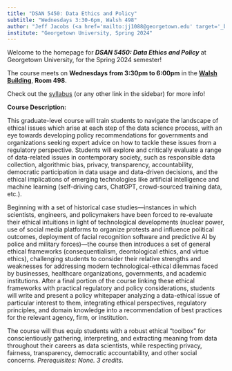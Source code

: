 ```yaml
---
title: "DSAN 5450: Data Ethics and Policy"
subtitle: "Wednesdays 3:30-6pm, Walsh 498"
author: "Jeff Jacobs (<a href='mailto:jj1088@georgetown.edu' target='_blank'>`jj1088@georgetown.edu`</a>)"
institute: "Georgetown University, Spring 2024"
---
```


Welcome to the homepage for ***DSAN 5450: Data Ethics and Policy*** at Georgetown University, for the Spring 2024 semester!

The course meets on **Wednesdays from 3:30pm to 6:00pm** in the **<a href='https://maps.app.goo.gl/fVVfDFpp4MEuukXa9' target='_blank'>Walsh Building</a>**, **Room 498**.

Check out the [syllabus](syllabus.qmd) (or any other link in the sidebar) for more info!

**Course Description:**

This graduate-level course will train students to navigate the landscape of ethical issues which arise at each step of the data science process, with an eye towards developing policy recommendations for governments and organizations seeking expert advice on how to tackle these issues from a regulatory perspective. Students will explore and critically evaluate a range of data-related issues in contemporary society, such as responsible data collection, algorithmic bias, privacy, transparency, accountability, democratic participation in data usage and data-driven decisions, and the ethical implications of emerging technologies like artificial intelligence and machine learning (self-driving cars, ChatGPT, crowd-sourced training data, etc.).

Beginning with a set of historical case studies—instances in which scientists, engineers, and policymakers have been forced to re-evaluate their ethical intuitions in light of technological developments (nuclear power, use of social media platforms to organize protests and influence political outcomes, deployment of facial recognition software and predictive AI by police and military forces)—the course then introduces a set of general ethical frameworks (consequentialism, deontological ethics, and virtue ethics), challenging students to consider their relative strengths and weaknesses for addressing modern technological-ethical dilemmas faced by businesses, healthcare organizations, governments, and academic institutions. After a final portion of the course linking these ethical frameworks with practical regulatory and policy considerations, students will write and present a policy whitepaper analyzing a data-ethical issue of particular interest to them, integrating ethical perspectives, regulatory principles, and domain knowledge into a recommendation of best practices for the relevant agency, firm, or institution.

The course will thus equip students with a robust ethical "toolbox" for conscientiously gathering, interpreting, and extracting meaning from data throughout their careers as data scientists, while respecting privacy, fairness, transparency, democratic accountability, and other social concerns. *Prerequisites: None. 3 credits*.
